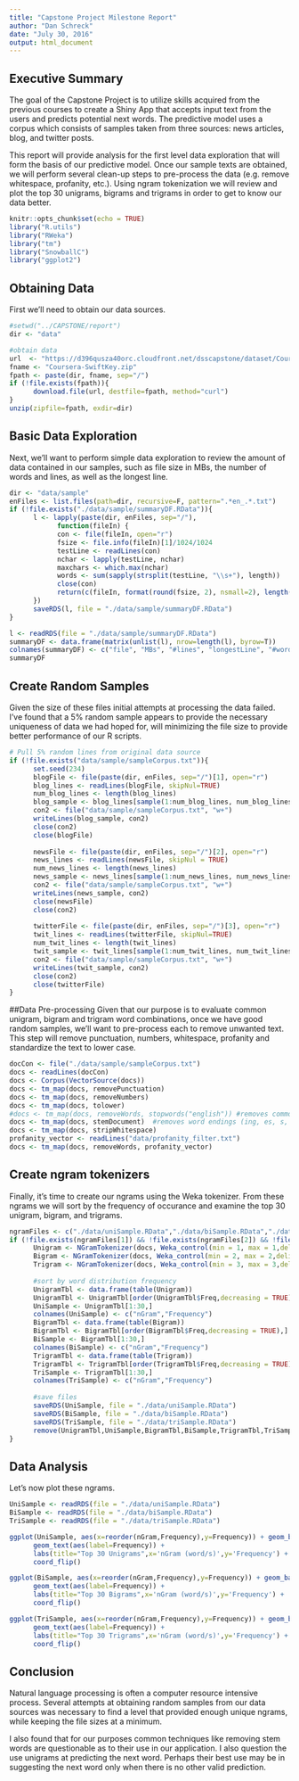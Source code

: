 ---
title: "Capstone Project Milestone Report"
author: "Dan Schreck"
date: "July 30, 2016"
output: html_document
---



## Executive Summary

The goal of the Capstone Project is to utilize skills acquired from the previous
courses to create a Shiny App that accepts input text from the users and predicts
potential next words. The predictive model uses a corpus which consists of samples 
taken from three sources: news articles, blog, and twitter posts.

This report will provide analysis for the first level data exploration that will 
form the basis of our predictive model. Once our sample texts are obtained, we will
perform several clean-up steps to pre-process the data (e.g. remove whitespace, 
profanity, etc.). Using ngram tokenization we will review and plot the top 30 unigrams,
bigrams and trigrams in order to get to know our data better.


```{r setup, include=FALSE}
knitr::opts_chunk$set(echo = TRUE)
library("R.utils")
library("RWeka")
library("tm")
library("SnowballC") 
library("ggplot2")
```

## Obtaining Data
First we'll need to obtain our data sources. 

```{r}
#setwd("../CAPSTONE/report")
dir <- "data"

#obtain data
url  <- "https://d396qusza40orc.cloudfront.net/dsscapstone/dataset/Coursera-SwiftKey.zip"
fname <- "Coursera-SwiftKey.zip"
fpath <- paste(dir, fname, sep="/")
if (!file.exists(fpath)){
      download.file(url, destfile=fpath, method="curl")
}
unzip(zipfile=fpath, exdir=dir)
```

## Basic Data Exploration
Next, we'll want to perform simple data exploration to review the amount of data
contained in our samples, such as file size in MBs, the number of words and lines,
as well as the longest line.

```{r}
dir <- "data/sample"
enFiles <- list.files(path=dir, recursive=F, pattern=".*en_.*.txt")
if (!file.exists("./data/sample/summaryDF.RData")){
      l <- lapply(paste(dir, enFiles, sep="/"),
            function(fileIn) {
            con <- file(fileIn, open="r")
            fsize <- file.info(fileIn)[1]/1024/1024
            testLine <- readLines(con)
            nchar <- lapply(testLine, nchar)
            maxchars <- which.max(nchar)
            words <- sum(sapply(strsplit(testLine, "\\s+"), length))
            close(con)
            return(c(fileIn, format(round(fsize, 2), nsmall=2), length(testLine), maxchars, words))
      })
      saveRDS(l, file = "./data/sample/summaryDF.RData")
}

l <- readRDS(file = "./data/sample/summaryDF.RData")
summaryDF <- data.frame(matrix(unlist(l), nrow=length(l), byrow=T))
colnames(summaryDF) <- c("file", "MBs", "#lines", "longestLine", "#words")
summaryDF
```

## Create Random Samples
Given the size of these files initial attempts at processing the data failed. I've
found that a 5% random sample appears to provide the necessary uniqueness of data
we had hoped for, will minimizing the file size to provide better performance of
our R scripts.

```{r}
# Pull 5% random lines from original data source
if (!file.exists("data/sample/sampleCorpus.txt")){
      set.seed(234)
      blogFile <- file(paste(dir, enFiles, sep="/")[1], open="r")
      blog_lines <- readLines(blogFile, skipNul=TRUE)
      num_blog_lines <- length(blog_lines)
      blog_sample <- blog_lines[sample(1:num_blog_lines, num_blog_lines * 0.05, replace=FALSE)]
      con2 <- file("data/sample/sampleCorpus.txt", "w+")
      writeLines(blog_sample, con2)
      close(con2)
      close(blogFile)
      
      newsFile <- file(paste(dir, enFiles, sep="/")[2], open="r")
      news_lines <- readLines(newsFile, skipNul = TRUE)
      num_news_lines <- length(news_lines)
      news_sample <- news_lines[sample(1:num_news_lines, num_news_lines * 0.05, replace=FALSE)]
      con2 <- file("data/sample/sampleCorpus.txt", "w+")
      writeLines(news_sample, con2)
      close(newsFile)
      close(con2)
      
      twitterFile <- file(paste(dir, enFiles, sep="/")[3], open="r")
      twit_lines <- readLines(twitterFile, skipNul=TRUE)
      num_twit_lines <- length(twit_lines)
      twit_sample <- twit_lines[sample(1:num_twit_lines, num_twit_lines * 0.05, replace=FALSE)]
      con2 <- file("data/sample/sampleCorpus.txt", "w+")
      writeLines(twit_sample, con2)
      close(con2)
      close(twitterFile)
}
```

##Data Pre-processing
Given that our purpose is to evaluate common unigram, bigram and trigram word 
combinations, once we have good random samples, we'll want to pre-process each to 
remove unwanted text. This step will remove punctuation, numbers, whitespace, 
profanity and standardize the text to lower case.

```{r}
docCon <- file("./data/sample/sampleCorpus.txt")
docs <- readLines(docCon)  
docs <- Corpus(VectorSource(docs))
docs <- tm_map(docs, removePunctuation)  
docs <- tm_map(docs, removeNumbers)
docs <- tm_map(docs, tolower)
#docs <- tm_map(docs, removeWords, stopwords("english")) #removes common words 
docs <- tm_map(docs, stemDocument)  #removes word endings (ing, es, s, etc)
docs <- tm_map(docs, stripWhitespace) 
profanity_vector <- readLines("data/profanity_filter.txt")
docs <- tm_map(docs, removeWords, profanity_vector) 
```

## Create ngram tokenizers
Finally, it's time to create our ngrams using the Weka tokenizer. From these ngrams
we will sort by the frequency of occurance and examine the top 30 unigram, bigram,
and trigrams.

```{r}
ngramFiles <- c("./data/uniSample.RData","./data/biSample.RData","./data/triSample.RData")
if (!file.exists(ngramFiles[1]) && !file.exists(ngramFiles[2]) && !file.exists(ngramFiles[3])){
      Unigram <- NGramTokenizer(docs, Weka_control(min = 1, max = 1,delimiters = " \\r\\n\\t.,;:\"()?!"))
      Bigram <- NGramTokenizer(docs, Weka_control(min = 2, max = 2,delimiters = " \\r\\n\\t.,;:\"()?!"))
      Trigram <- NGramTokenizer(docs, Weka_control(min = 3, max = 3,delimiters = " \\r\\n\\t.,;:\"()?!"))
      
      #sort by word distribution frequency
      UnigramTbl <- data.frame(table(Unigram))
      UnigramTbl <- UnigramTbl[order(UnigramTbl$Freq,decreasing = TRUE),]
      UniSample <- UnigramTbl[1:30,]
      colnames(UniSample) <- c("nGram","Frequency")
      BigramTbl <- data.frame(table(Bigram))
      BigramTbl <- BigramTbl[order(BigramTbl$Freq,decreasing = TRUE),]
      BiSample <- BigramTbl[1:30,]
      colnames(BiSample) <- c("nGram","Frequency")
      TrigramTbl <- data.frame(table(Trigram))
      TrigramTbl <- TrigramTbl[order(TrigramTbl$Freq,decreasing = TRUE),]
      TriSample <- TrigramTbl[1:30,]
      colnames(TriSample) <- c("nGram","Frequency")
      
      #save files
      saveRDS(UniSample, file = "./data/uniSample.RData")
      saveRDS(BiSample, file = "./data/biSample.RData")
      saveRDS(TriSample, file = "./data/triSample.RData")
      remove(UnigramTbl,UniSample,BigramTbl,BiSample,TrigramTbl,TriSample)
}
```

## Data Analysis
Let's now plot these ngrams.

```{r}
UniSample <- readRDS(file = "./data/uniSample.RData")
BiSample <- readRDS(file = "./data/biSample.RData")
TriSample <- readRDS(file = "./data/triSample.RData")

ggplot(UniSample, aes(x=reorder(nGram,Frequency),y=Frequency)) + geom_bar(stat="Identity", fill="#0044FF") +
      geom_text(aes(label=Frequency)) + 
      labs(title="Top 30 Unigrams",x='nGram (word/s)',y='Frequency') +
      coord_flip() 

ggplot(BiSample, aes(x=reorder(nGram,Frequency),y=Frequency)) + geom_bar(stat="Identity", fill="#0044FF") +
      geom_text(aes(label=Frequency)) +
      labs(title="Top 30 Bigrams",x='nGram (word/s)',y='Frequency') +
      coord_flip() 

ggplot(TriSample, aes(x=reorder(nGram,Frequency),y=Frequency)) + geom_bar(stat="Identity", fill="#0044FF") +
      geom_text(aes(label=Frequency)) + 
      labs(title="Top 30 Trigrams",x='nGram (word/s)',y='Frequency') +
      coord_flip() 
```

## Conclusion
Natural language processing is often a computer resource intensive process. Several
attempts at obtaining random samples from our data sources was necessary to find a
level that provided enough unique ngrams, while keeping the file sizes at a minimum. 

I also found that for our purposes common techniques like removing stem words are
questionable as to their use in our application. I also question the use unigrams
at predicting the next word. Perhaps their best use may be in suggesting the next
word only when there is no other valid prediction.
